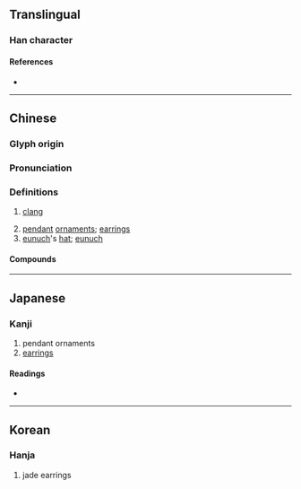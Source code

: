 {{also|珰}}
{{character info/new}}
==Translingual==

===Han character===
{{Han char|rn=96|rad=玉|as=13|sn=17|four=19166|canj=MGFBW|ids=⿰[[玉|⺩]][[當]]}}

====References====
* {{Han ref|kx=0743.060|dkj=21276|dj=1152.060|hdz=21140.010|uh=74AB|ud=29867|bh=ED68|bd=60776}}

----

==Chinese==
{{zh-forms|s=珰}}

===Glyph origin===
{{Han etym}}

===Pronunciation===
{{zh-pron
|m=dāng
|c=dong1
|mc=y
|oc=y
|cat=n
}}

===Definitions===
{{zh-hanzi}}

# {{lb|zh|onomatopoeia}} [[clang]]
# [[pendant]] [[ornament]]s; [[earring]]s
# [[eunuch]]'s [[hat]]; {{q|by extension}} [[eunuch]]

====Compounds====
{{zh-der|明璫|玉璫|珥璫|琅璫|璧璫|璫璫|耳璫|貂璫|金璫}}

----

==Japanese==

===Kanji===
{{ja-kanji|grade=|rs=玉13}}

# pendant ornaments
# [[earrings]]

====Readings====
* {{ja-readings|on=[[とう]] (tō)|kun=[[みみかざり]] (mimikazari)|nanori=}}

----

==Korean==

===Hanja===
{{ko-hanja|hangeul=당|eumhun=|rv=dang|mr=tang|y=tang}}

# jade earrings